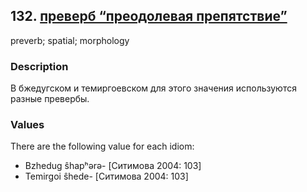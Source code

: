 ## 132. <a href =  'https://agricolamz.github.io/The_Circassian_Isoglosses_Database/132.html' target='_blank'>преверб "преодолевая препятствие"</a>
preverb; spatial; morphology

### Description

В бжедугском и темиргоевском для этого значения используются разные превербы.

### Values
There are the following value for each idiom:

* Bzhedug  ŝhapʰərə- [Ситимова 2004: 103] 
* Temirgoi  ŝhede- [Ситимова 2004: 103] 


